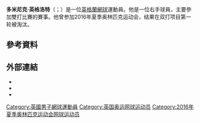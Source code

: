 {{BLP unsourced|time=2021-02-20T09:59:34+00:00}}
{{世大運獎牌記錄
|項目=網球
|a1=2009
|b1=2
|c1=男子雙打
|a2=2009
|b2=3
|c2=混合雙打
}}
'''多米尼克·英格洛特'''（{{lang-en|Dominic Inglot}}；{{bd|1986年|3月6日||}}）是一位[[英格蘭|英格蘭]][[網球|網球]]運動員。他是一位右手球員，主要參加雙打比賽的賽事。他曾参加2016年夏季奥林匹克运动会，结果在双打项目第一轮被淘汰。

== 參考資料 ==
{{Reflist}}

== 外部連結 ==
* {{ATP|I200}}
* {{ITF profile|100014365}}
* {{DavisCup player|100014365}}
{{DEFAULTSORT:Inglot, Dominic}}
[[Category:英國男子網球運動員|Category:英國男子網球運動員]]
[[Category:英国奥运网球运动员|Category:英国奥运网球运动员]]
[[Category:2016年夏季奥林匹克运动会网球运动员|Category:2016年夏季奥林匹克运动会网球运动员]]
{{tennis-bio-stub}}